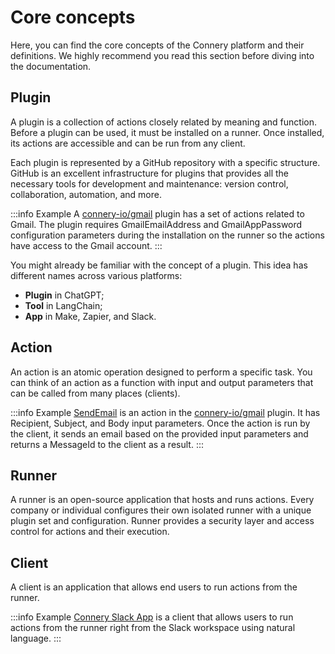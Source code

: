 # Core concepts

Here, you can find the core concepts of the Connery platform and their definitions.
We highly recommend you read this section before diving into the documentation.

## Plugin

A plugin is a collection of actions closely related by meaning and function.
Before a plugin can be used, it must be installed on a runner.
Once installed, its actions are accessible and can be run from any client.

Each plugin is represented by a GitHub repository with a specific structure.
GitHub is an excellent infrastructure for plugins that provides all the necessary tools
for development and maintenance: version control, collaboration, automation, and more.

:::info Example
A [connery-io/gmail](https://github.com/connery-io/gmail) plugin has a set of actions related to Gmail.
The plugin requires GmailEmailAddress and GmailAppPassword configuration parameters
during the installation on the runner so the actions have access to the Gmail account.
:::

You might already be familiar with the concept of a plugin.
This idea has different names across various platforms:

- **Plugin** in ChatGPT;
- **Tool** in LangChain;
- **App** in Make, Zapier, and Slack.

## Action

An action is an atomic operation designed to perform a specific task.
You can think of an action as a function with input and output parameters that can be called from many places (clients).

:::info Example
[SendEmail](https://github.com/connery-io/gmail/blob/main/actions/SendEmail.js) is an action in
the [connery-io/gmail](https://github.com/connery-io/gmail) plugin. It has Recipient, Subject, and Body input parameters.
Once the action is run by the client, it sends an email based on the provided input parameters
and returns a MessageId to the client as a result.
:::

## Runner

A runner is an open-source application that hosts and runs actions.
Every company or individual configures their own isolated runner with a unique plugin set and configuration.
Runner provides a security layer and access control for actions and their execution.

## Client

A client is an application that allows end users to run actions from the runner.

:::info Example
[Connery Slack App](/docs/clients/native/slack) is a client that allows users to run actions from the runner right
from the Slack workspace using natural language.
:::
